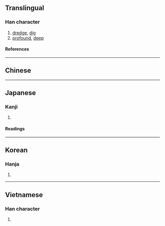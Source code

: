 {{also|浚}}
{{character info/new}}
==Translingual==

===Han character===
{{Han char|rn=85|rad=水|as=14|sn=17|four=31168|canj=EYBU|ids=⿰氵睿}}

# [[dredge]], [[dig]]
# [[profound]], [[deep]]

====References====
{{Han ref|kx=0657.060|dkj=18524|dj=1067.100|hdz=31769.010|uh=6FEC}}

----

==Chinese==
{{zh-see|浚|v}}

----

==Japanese==

===Kanji===
{{ja-kanji|grade=|rs=水14}}

# {{defn|lang=ja|sort=水14}}

====Readings====
{{ja-readings
|goon=しゅん
|kanon=しゅん
|kun=さら-う
}}

----

==Korean==

===Hanja===
{{ko-hanja|준}}

# {{defn|lang=ko|sort=水14}}

----

==Vietnamese==

===Han character===
{{vi-readings|rs=水14|reading=tuấn}}

# {{defn|lang=vi|sort=水14}}